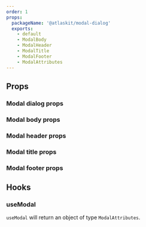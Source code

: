 ```yaml
---
order: 1
props:
  packageName: '@atlaskit/modal-dialog'
  exports:
    - default
    - ModalBody
    - ModalHeader
    - ModalTitle
    - ModalFooter
    - ModalAttributes
---
```


## Props

### Modal dialog props

<TSMorphProps exportName="default" packageName="@atlaskit/modal-dialog" />

### Modal body props

<TSMorphProps exportName="ModalBody" packageName="@atlaskit/modal-dialog" />

### Modal header props

<TSMorphProps exportName="ModalHeader" packageName="@atlaskit/modal-dialog" />

### Modal title props

<TSMorphProps exportName="ModalTitle" packageName="@atlaskit/modal-dialog" />

### Modal footer props

<TSMorphProps exportName="ModalFooter" packageName="@atlaskit/modal-dialog" />

## Hooks

### useModal

`useModal` will return an object of type `ModalAttributes`.

<TSMorphProps exportName="ModalAttributes" packageName="@atlaskit/modal-dialog" />
